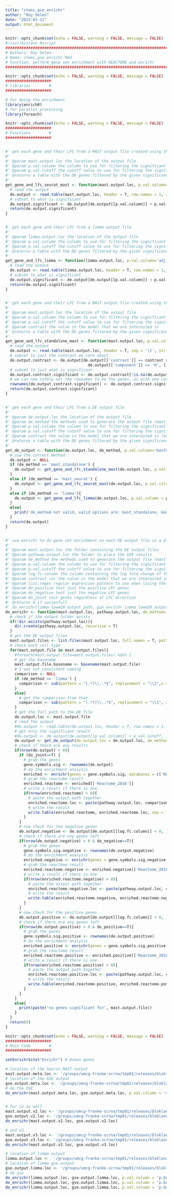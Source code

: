 ```yaml
---
title: "stemi_gse_enrichr"
author: "Roy Oelen"
date: "2023-01-11"
output: html_document
---
```


```r
knitr::opts_chunk$set(echo = FALSE, warning = FALSE, message = FALSE)
#!/usr/bin/env Rscript
############################################################################################################################
# Authors: Roy Oelen
# Name: stemi_gse_enrichr.Rmd
# Function: perform gene set enrichment with REACTOME and enrichr
############################################################################################################################
```

```r
knitr::opts_chunk$set(echo = FALSE, warning = FALSE, message = FALSE)
####################
# libraries        #
####################

# for doing the enrichment
library(enrichR)
# for parallel processing
library(foreach)

```

```r
knitr::opts_chunk$set(echo = FALSE, warning = FALSE, message = FALSE)
####################
# Functions        #
####################


#' get each gene and their LFC from a MAST output file created using the Seurat version of MAST
#' 
#' @param mast.output.loc the location of the output file
#' @param p.val.column the column to use for filtering the significant genes
#' @param p.val.cutoff the cutoff value to use for filtering the significant genes
#' @returns a table with the DE genes filtered by the given significance level
#' 
get_gene_and_lfc_seurat_mast <- function(mast.output.loc, p.val.column='p_val_adj', p.val.cutoff=0.05){
  # read the output
  de.output <- read.table(mast.output.loc, header = T, row.names = 1, sep = '\t', stringsAsFactors = F)
  # subset to what is significant
  de.output.significant <- de.output[de.output[[p.val.column]] < p.val.cutoff, ]
  return(de.output.significant)
}


#' get each gene and their LFC from a limma output file
#' 
#' @param limma.output.loc the location of the output file
#' @param p.val.column the column to use for filtering the significant genes
#' @param p.val.cutoff the cutoff value to use for filtering the significant genes
#' @returns a table with the DE genes filtered by the given significance level
#' 
get_gene_and_lfc_limma <- function(limma.output.loc, p.val.column='adj.P.Val', p.val.cutoff=0.05){
  # read the output
  de.output <- read.table(limma.output.loc, header = T, row.names = 1, sep = '\t', stringsAsFactors = F)
  # subset to what is significant
  de.output.significant <- de.output[de.output[[p.val.column]] < p.val.cutoff, ]
  return(de.output.significant)
}


#' get each gene and their LFC from a MAST output file created using the standalone version of MAST
#' 
#' @param mast.output.loc the location of the output file
#' @param p.val.column the column to use for filtering the significant genes
#' @param p.val.cutoff the cutoff value to use for filtering the significant genes
#' @param contrast the value in the model that we are interested in
#' @returns a table with the DE genes filtered by the given significance level
#' 
get_gene_and_lfc_standalone_mast <- function(mast.output.loc, p.val.column='bonferroni', p.val.cutoff=0.05, contrast='inflammation_statusNI'){
  # read the output
  de.output <- read.table(mast.output.loc, header = T, sep = '\t', stringsAsFactors = F)
  # subset to just the contrast we care about
  de.output.contrast <- de.output[de.output[['contrast']] == contrast &
                                    de.output[['component']] == 'H', ]
  # subset to just what is significant
  de.output.contrast.significant <- de.output.contrast[!is.na(de.output.contrast[[p.val.column]]) & de.output.contrast[[p.val.column]] < p.val.cutoff, ]
  # we can now safely set the rownames to be the genes, as with one contrast, there is only one entry per gene
  rownames(de.output.contrast.significant) <- de.output.contrast.significant[['primerid']]
  return(de.output.contrast.significant)
}


#' get each gene and their LFC from a DE output file
#' 
#' @param de.output.loc the location of the output file
#' @param de_method the methods used to generate the output file (mast_standalone, mast_seurat, limma)
#' @param p.val.column the column to use for filtering the significant genes
#' @param p.val.cutoff the cutoff value to use for filtering the significant genes
#' @param contrast the value in the model that we are interested in (only necessary for mast_standalone)
#' @returns a table with the DE genes filtered by the given significance level
#' 
get_de_output <- function(de.output.loc, de_method, p.val.column='bonferroni', p.val.cutoff=0.05, contrast='inflammation_statusNI'){
  # use the correct method
  de.output <- NULL
  if (de_method == 'mast_standalone') {
    de.output <- get_gene_and_lfc_standalone_mast(de.output.loc, p.val.column = p.val.column, p.val.cutoff = p.val.cutoff)
  }
  else if (de_method == 'mast_seurat') {
    de.output <- get_gene_and_lfc_seurat_mast(de.output.loc, p.val.column = p.val.column, p.val.cutoff = p.val.cutoff, contrast = contrast)
  }
  else if (de_method == 'limma'){
    de.output <- get_gene_and_lfc_limma(de.output.loc, p.val.column = p.val.column, p.val.cutoff = p.val.cutoff)
  }
  else{
    print('de_method not valid, valid options are: mast_standalone, mast_seurat, limma')
  }
  return(de.output)
}


#' use enrichr to do gene set enrichment on each DE output file in a directory
#' 
#' @param mast.output.loc the folder containing the DE output files
#' @param pathway.output.loc the folder to place the GSE results
#' @param de_method the methods used to generate the output file (mast_standalone, mast_seurat, limma)
#' @param p.val.column the column to use for filtering the significant genes
#' @param p.val.cutoff the cutoff value to use for filtering the significant genes
#' @param log.fc.column the column containing the log fold change of the gene
#' @param contrast.var the value in the model that we are interested in (only necessary for mast_standalone)
#' @param list.regex regular expression pattern to use when lising the DE output files
#' @param do_positive test just the positive LFC genes
#' @param do_negative test just the negative LFC genes
#' @param do_joint test genes regardless of LFC direction
#' @returns 0 if succesfull
#' do_enrichr(limma_lowm20_output_path, gse_enrichr_limma_lowm20_output_path, de_method = 'limma', log.fc.column = 'logFC', p.val.column = 'p.bonferroni')
do_enrichr <- function(mast.output.loc, pathway.output.loc, de_method='mast_seurat', log.fc.column='avg_log2FC', p.val.column='p_val_adj', p.val.cutoff=0.05, contrast.var = NULL, list.regex = NULL, do_positive=T, do_negative=T, do_joint=T){
  # check if the output folder exists
  if(!dir.exists(pathway.output.loc)){
    dir.create(pathway.output.loc, recursive = T)
  }
  # get the DE output files
  mast.output.files <- list.files(mast.output.loc, full.names = T, pattern = list.regex)
  # check each cell type
  for(mast.output.file in mast.output.files){
    #foreach(mast.output.file=mast.output.files) %do% {
    # get the basename
    mast.output.file.basename <- basename(mast.output.file)
    # I was not consistent naming
    comparison <- NULL
    if (de_method == 'limma') {
      comparison <- sub(pattern = "(.*)\\..*$", replacement = "\\1",x = mast.output.file.basename)
    }
    else{
      # get the comparison from that
      comparison <- sub(pattern = "(.*?)\\..*$", replacement = "\\1", x = mast.output.file.basename)
    }
    # get the full path to the DE file
    de.output.loc <- mast.output.file
    # read the output
    #de.output <- read.table(de.output.loc, header = T, row.names = 1, sep = '\t', stringsAsFactors = F)
    # get only the significant result
    #de.output <- de.output[de.output[[p.val.column]] < p.val.cutoff, ]
    de.output <- get_de_output(de.output.loc = de.output.loc, de_method = de_method, p.val.column = p.val.column, p.val.cutoff = p.val.cutoff, contrast = contrast.var)
    # check if there are any results
    if(nrow(de.output) > 0){
      if (do_joint==T) {
        # grab the genes
        gene.symbols.sig <- rownames(de.output)
        # do the enrichment analysis
        enriched <- enrichr(genes = gene.symbols.sig, databases = c('Reactome_2016'))
        # grab the reactome result
        enriched.reactome <- enriched[['Reactome_2016']]
        # write a result if there is one
        if(nrow(enriched.reactome) > 0){
          # paste the output path together
          enriched.reactome.loc <- paste(pathway.output.loc, comparison, '.tsv', sep = '')
          # write the result
          write.table(enriched.reactome, enriched.reactome.loc, sep = '\t', quote = T, row.names = F, col.names = T)
        }
      }
      # now check for the negative genes
      de.output.negative <- de.output[de.output[[log.fc.column]] < 0, ]
      # check if there are any genes left
      if(nrow(de.output.negative) > 0 & do_negative==T){
        # grab the genes
        gene.symbols.sig.negative <- rownames(de.output.negative)
        # do the enrichment analysis
        enriched.negative <- enrichr(genes = gene.symbols.sig.negative, databases = c('Reactome_2016'))
        # grab the reactome result
        enriched.reactome.negative <- enriched.negative[['Reactome_2016']]
        # write a result if there is one
        if(nrow(enriched.reactome.negative) > 0){
          # paste the output path together
          enriched.reactome.negative.loc <- paste(pathway.output.loc, comparison, '_negative', '.tsv', sep = '')
          # write the result
          write.table(enriched.reactome.negative, enriched.reactome.negative.loc, sep = '\t', quote = T, row.names = F, col.names = T)
        }
      }
      # now check for the positive genes
      de.output.positive <- de.output[de.output[[log.fc.column]] > 0, ]
      # check if there are any genes left
      if(nrow(de.output.positive) > 0 & do_positive==T){
        # grab the genes
        gene.symbols.sig.positive <- rownames(de.output.positive)
        # do the enrichment analysis
        enriched.positive <- enrichr(genes = gene.symbols.sig.positive, databases = c('Reactome_2016'))
        # grab the reactome result
        enriched.reactome.positive <- enriched.positive[['Reactome_2016']]
        # write a result if there is one
        if(nrow(enriched.reactome.positive) > 0){
          # paste the output path together
          enriched.reactome.positive.loc <- paste(pathway.output.loc, comparison, '_positive', '.tsv', sep = '')
          # write the result
          write.table(enriched.reactome.positive, enriched.reactome.positive.loc, sep = '\t', quote = T, row.names = F, col.names = T)
        }
      }
    }
    else{
      print(paste('no genes significant for', mast.output.file))
    }
  }
  return(0)
}


```

```r
knitr::opts_chunk$set(echo = FALSE, warning = FALSE, message = FALSE)
####################
# Main Code        #
####################

setEnrichrSite("Enrichr") # Human genes

# location of the Seurat MAST output
mast.output.meta.loc <- '/groups/umcg-franke-scrna/tmp01/releases/blokland-2020/v1/differential_expression/MAST/stemi_meta_paired_lores_lfc01minpct01ncountrna_20210301/rna/'
# location of the GSE output
gse.output.meta.loc <- '/groups/umcg-franke-scrna/tmp01/releases/blokland-2020/v1/pathway_enrichment/enrichr/MAST/stemi_meta_paired_lores_lfc01minpct01ncountrna_20210301/rna/'
# do the GSE
do_enrichr(mast.output.meta.loc, gse.output.meta.loc, p.val.column = 'metap_bonferroni', log.fc.column = 'metafc')


# for v2 as well
mast.output.v2.loc <- '/groups/umcg-franke-scrna/tmp01/releases/blokland-2020/v1/differential_expression/MAST/stemi_v2_paired_lores_lfc01minpct01ncountrna_20210301/rna/'
gse.output.v2.loc <- '/groups/umcg-franke-scrna/tmp01/releases/blokland-2020/v1/pathway_enrichment/enrichr/MAST/stemi_v2_paired_lores_lfc01minpct01ncountrna_20210301/rna/'
do_enrichr(mast.output.v2.loc, gse.output.v2.loc)

# and v3
mast.output.v3.loc <- '/groups/umcg-franke-scrna/tmp01/releases/blokland-2020/v1/differential_expression/MAST/stemi_v3_paired_lores_lfc01minpct01ncountrna_20210301/rna/'
gse.output.v3.loc <- '/groups/umcg-franke-scrna/tmp01/releases/blokland-2020/v1/pathway_enrichment/enrichr/MAST/stemi_v3_paired_lores_lfc01minpct01ncountrna_20210301/rna/'
do_enrichr(mast.output.v3.loc, gse.output.v3.loc)

# location of limma output
limma.output.loc <-  '/groups/umcg-franke-scrna/tmp01/releases/blokland-2020/v1/differential_expression/limma_dream/stemi_both_paired_lores_lfc01minpct01ncountrna_20210301/sct/'
# location of limma gse output
gse.output.limma.loc <- '/groups/umcg-franke-scrna/tmp01/releases/blokland-2020/v1/pathway_enrichment/enrichr/limma_dream/stemi_both_paired_lores_lfc01minpct01ncountrna_20210301/sct/assignment_chem/'
# do gse
do_enrichr(limma.output.loc, gse.output.limma.loc, p.val.column = 'p.bonferroni', log.fc.column = 'logFC', de_method = 'limma', do_positive = T, do_negative = F, do_joint = F, list.regex = '*.tsv')
do_enrichr(limma.output.loc, gse.output.limma.loc, p.val.column = 'p.bonferroni', log.fc.column = 'logFC', de_method = 'limma', do_positive = F, do_negative = T, do_joint = F, list.regex = '*.tsv')
do_enrichr(limma.output.loc, gse.output.limma.loc, p.val.column = 'p.bonferroni', log.fc.column = 'logFC', de_method = 'limma', do_positive = F, do_negative = F, do_joint = T, list.regex = '*.tsv')



```